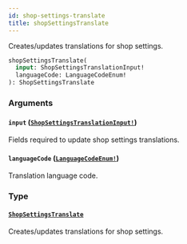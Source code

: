 ```yaml
---
id: shop-settings-translate
title: shopSettingsTranslate
---
```


Creates/updates translations for shop settings.

```graphql
shopSettingsTranslate(
  input: ShopSettingsTranslationInput!
  languageCode: LanguageCodeEnum!
): ShopSettingsTranslate

```

### Arguments

#### `input` ([`ShopSettingsTranslationInput!`](/docs/developer/api-reference/inputs/shop-settings-translation-input))

Fields required to update shop settings translations.

#### `languageCode` ([`LanguageCodeEnum!`](/docs/developer/api-reference/enums/language-code-enum))

Translation language code.

### Type

#### [`ShopSettingsTranslate`](/docs/developer/api-reference/objects/shop-settings-translate)

Creates/updates translations for shop settings.
